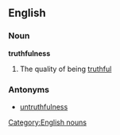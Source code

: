 ==English==
===Noun===
'''truthfulness'''
#The quality of being [[truthful]]
===Antonyms===
*[[untruthfulness]]
[[Category:English nouns]]